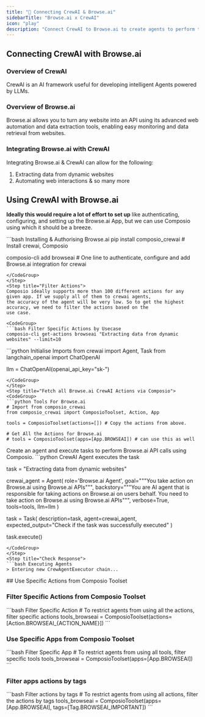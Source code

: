 ```yaml
---
title: "🚀 Connecting CrewAI & Browse.ai"
sidebarTitle: "Browse.ai x CrewAI"
icon: "play"
description: "Connect CrewAI to Browse.ai to create agents to perform tasks using natural language"
---
```


## Connecting CrewAI with Browse.ai

### Overview of CrewAI

CrewAI is an AI framework useful for developing intelligent Agents powered by LLMs.

### Overview of Browse.ai

Browse.ai allows you to turn any website into an API using its advanced web automation and data extraction tools, enabling easy monitoring and data retrieval from websites.

### Integrating Browse.ai with CrewAI

Integrating Browse.ai & CrewAI can allow for the following:

1. Extracting data from dynamic websites
2. Automating web interactions
& so many more

## Using CrewAI with Browse.ai

<Steps>
<Step title="Setting Up the Environment">

**Ideally this would require a lot of effort to set up** like authenticating, configuring, and setting up the Browse.ai App, but we can use Composio using which it should be a breeze.

<CodeGroup>
```bash Installing & Authorising Browse.ai
pip install composio_crewai # Install crewai, Composio 

composio-cli add browseai # One line to authenticate, configure and add Browse.ai integration for crewai
```
</CodeGroup>
</Step>
<Step title="Filter Actions">
Composio ideally supports more than 100 different actions for any given app. If we supply all of them to crewai agents, 
the accuracy of the agent will be very low. So to get the highest accuracy, we need to filter the actions based on the 
use case.

<CodeGroup>
```bash Filter Specific Actions by Usecase
composio-cli get-actions browseai "Extracting data from dynamic websites" --limit=10
```
</CodeGroup>

</Step>
<Step title="Import Base Packages">

<CodeGroup>
```python Initialise Imports
from crewai import Agent, Task
from langchain_openai import ChatOpenAI

llm = ChatOpenAI(openai_api_key="sk-<OPENAI KEY>")
```
</CodeGroup>
</Step>
<Step title="Fetch all Browse.ai CrewAI Actions via Composio">
<CodeGroup>
```python Tools For Browse.ai
# Import from composio_crewai
from composio_crewai import ComposioToolset, Action, App

tools = ComposioToolset(actions=[]) # Copy the actions from above. 

# Get All the Actions for Browse.ai
# tools = ComposioToolset(apps=[App.BROWSEAI]) # can use this as well
```
</CodeGroup>
</Step>
<Step title="Execute the Agent">
Create an agent and execute tasks to perform Browse.ai API calls using Composio. 
<CodeGroup>
```python CrewAI Agent executes the task

task = "Extracting data from dynamic websites"

crewai_agent = Agent(
    role='Browse.ai Agent',
    goal="""You take action on Browse.ai using Browse.ai APIs""",
    backstory="""You are AI agent that is responsible for taking actions on Browse.ai on users behalf. You need to take action on Browse.ai using Browse.ai APIs""",
    verbose=True,
    tools=tools,
    llm=llm
)

task = Task(
    description=task,
    agent=crewai_agent,
    expected_output="Check if the task was successfully executed"
)

task.execute()
```
</CodeGroup>
</Step>
<Step title="Check Response">
```bash Executing Agents
> Entering new CrewAgentExecutor chain...
```
</Step>
</Steps>
## Use Specific Actions from Composio Toolset

### Filter Specific Actions from Composio Toolset

<CodeGroup>
```bash Filter Specific Action
# To restrict agents from using all the actions, filter specific actions
tools_browseai = ComposioToolset(actions=[Action.BROWSEAI_{ACTION_NAME}])
```
</CodeGroup>

### Use Specific Apps from Composio Toolset
<CodeGroup>
```bash Filter Specific App
# To restrict agents from using all tools, filter specific tools
tools_browseai = ComposioToolset(apps=[App.BROWSEAI])
```
</CodeGroup>

### Filter apps actions by tags 
<CodeGroup>
```bash Filter actions by tags
# To restrict agents from using all actions, filter the actions by tags
tools_browseai = ComposioToolset(apps=[App.BROWSEAI], tags=[Tag.BROWSEAI_IMPORTANT])
```
</CodeGroup>